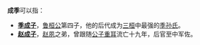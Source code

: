 '''成季'''可以指：
* '''[[季成子|季成子]]'''，[[鲁桓公|鲁桓公]]第四子，他的后代成为[[三桓|三桓]]中最强的[[季孙氏|季孙氏]]。
* '''[[赵成子|赵成子]]'''，[[赵夙|赵夙]]之弟，曾跟随[[晋文公|公子重耳]]流亡十九年，后官至中军佐。

{{disambig|C成|Cat=二字人名消歧義}}